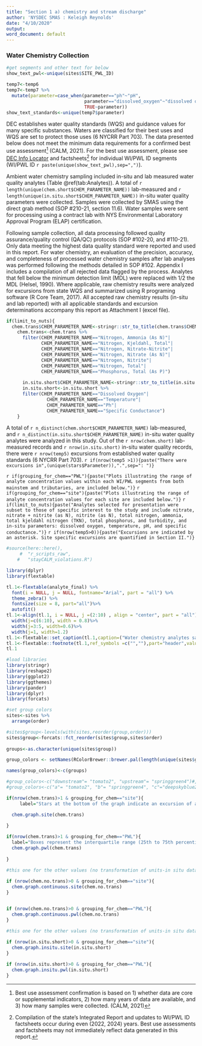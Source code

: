 ```yaml
---
title: "Section 1 a) chemistry and stream discharge"
author: 'NYSDEC SMAS : Keleigh Reynolds'
date: "4/10/2020"
output: 
word_document: default
---
```

### Water Chemistry Collection

```r
#get segments and other text for below
show_text_pwl<-unique(sites$SITE_PWL_ID)

temp7<-temp6
temp7<-temp7 %>% 
  mutate(parameter=case_when(parameter=="ph"~"pH",
                             parameter=="dissolved_oxygen"~"dissolved oxygen",
                             TRUE~parameter))
show_text_standards<-unique(temp7$parameter) 

```

DEC establishes water quality standards (WQS) and guidance values for many specific substances. Waters are classified for their best uses and WQS are set to protect those uses (6 NYCRR Part 703). The data presented below does not meet the minimum data requirements for a confirmed best use assessment^[Best use assessment confirmation is based on 1) whether data are core or supplemental indicators, 2) how many years of data are available, and 3) how many samples were collected. (CALM, 2021)] (CALM, 2021). For the best use assessment, please see [DEC Info Locator](https://gisservices.dec.ny.gov/gis/dil/) and factsheets^[ Compilation of the state’s Integrated Report and updates to WI/PWL ID factsheets occur during even (2022, 2024) years. Best use assessments and factsheets may not immediately reflect data generated in this report.] for individual WI/PWL ID segments (WI/PWL ID `r paste(unique(show_text_pwl),sep=",")`). 

Ambient water chemistry sampling included in-situ and lab measured water quality analytes (Table \@ref(tab:Analytes)).  A total of `r length(unique(chem.short$CHEM_PARAMETER_NAME))`   lab-measured and `r length(unique(in.situ.short$CHEM_PARAMETER_NAME))` in-situ water quality parameters were collected. Samples were collected by SMAS using the direct grab method (SOP #210-21, section 11.6). Water samples were sent for processing using a contract lab with NYS Environmental Laboratory Approval Program (ELAP) certification. 

Following sample collection, all data processing followed quality assurance/quality control (QA/QC) protocols (SOP #102-20, and #110-21). Only data meeting the highest data quality standard were reported and used in this report. For water chemistry, an evaluation of the precision, accuracy, and completeness of processed water chemistry samples after lab analyses was performed following the methods detailed in SOP #102. Appendix I includes a compilation of all rejected data flagged by the process. Analytes that fell below the minimum detection limit (MDL) were replaced with 1/2 the MDL (Helsel, 1990). Where applicable, raw chemistry results were analyzed for excursions from state WQS and summarized using R programing software (R Core Team, 2017). All accepted raw chemistry results (in-situ and lab reported) with all applicable standards and excursion determinations accompany this report as Attachment I (excel file).

```r
if(limit_to_nuts){
  chem.trans$CHEM_PARAMETER_NAME<-stringr::str_to_title(chem.trans$CHEM_PARAMETER_NAME)
    chem.trans<-chem.trans %>% 
      filter(CHEM_PARAMETER_NAME=="Nitrogen, Ammonia (As N)"|
             CHEM_PARAMETER_NAME=="Nitrogen, Kjeldahl, Total"|
             CHEM_PARAMETER_NAME=="Nitrogen, Nitrate-Nitrite"|
             CHEM_PARAMETER_NAME=="Nitrogen, Nitrate (As N)"|
             CHEM_PARAMETER_NAME=="Nitrogen, Nitrite"|
             CHEM_PARAMETER_NAME=="Nitrogen, Total"|
             CHEM_PARAMETER_NAME=="Phosphorus, Total (As P)")
   
      in.situ.short$CHEM_PARAMETER_NAME<-stringr::str_to_title(in.situ.short$CHEM_PARAMETER_NAME)
      in.situ.short<-in.situ.short %>% 
      filter(CHEM_PARAMETER_NAME=="Dissolved Oxygen"|
               CHEM_PARAMETER_NAME=="Temperature"|
               CHEM_PARAMETER_NAME=="Ph"|
               CHEM_PARAMETER_NAME=="Specific Conductance")
    }
```

A total of `r n_distinct(chem.short$CHEM_PARAMETER_NAME)` lab-measured, and `r n_distinct(in.situ.short$CHEM_PARAMETER_NAME)` in-situ water quality analytes were analyzed in this study. Out of the `r nrow(chem.short)` lab-measured records and `r nrow(in.situ.short)` in-situ water quality records, there were `r nrow(temp5)` excursions from established water quality standards (6 NYCRR Part 703). `r if(nrow(temp5 >1)){paste("There were excursions in",(unique(stars$Parameter)),".",sep=": ")}`

`r if(grouping_for_chem=="PWL"){paste("Plots illustrating the range of analyte concentration values within each WI/PWL segments from both mainstem and tributaries, are included below.")}`
`r if(grouping_for_chem=="site"){paste("Plots illustrating the range of analyte concentration values for each site are included below.")}` `r if(limit_to_nuts){paste("Analytes selected for presentation were subset to those of specific interest to the study and include nitrate, nitrate + nitrite (as N), nitrite (as N), total nitrogen, ammonia, total kjeldahl nitrogen (TKN), total phosphorus, and turbidity, and in-situ parameters: dissolved oxygen, temperature, pH, and specific conductance.")}` 
`r if(nrow(temp5>0)){paste("Excursions are indicated by an asterisk. Site specific excursions are quantified in Section II.")}`

```r
#source(here::here(),
     #  "r_scripts_raw",
    #   "stayCALM_violations.R")

```

<!---BLOCK_LANDSCAPE_START--->
```r

library(dplyr)
library(flextable)

tl.1<-flextable(analyte_final) %>% 
  font(i = NULL, j = NULL, fontname="Arial", part = "all") %>% 
  theme_zebra() %>% 
  fontsize(size = 8, part="all")%>%
  autofit()
tl.1<-align(tl.1, i = NULL, j =(2:10) , align = "center", part = "all")%>%
  width(j=c(6:10), width = 0.8)%>%
  width(j=3:5, width=0.6)%>%
  width(j=1, width=1.2)
tl.1<-flextable::set_caption(tl.1,caption=("Water chemistry analytes sampled as part of the Stream Assessment Survey. Table lists sampled analytes and analytical specifications."),style="Table Caption",autonum = run_autonum(seq_id = "tab",prop=officer::fp_text_lite(bold = FALSE)))
tl.1<-flextable::footnote(tl.1,ref_symbols =c("",""),part="header",value = as_paragraph(c("^ Precision objectives are defined by results of duplicate samples as described in SOP #102-20, and #110-21.","~ Not Applicable")))
tl.1

```
<!---BLOCK_LANDSCAPE_STOP--->

```r

#load libraries
library(stringr)
library(reshape2)
library(ggplot2)
library(ggthemes)
library(pander)
library(dplyr)
library(forcats)

#set group colors
sites<-sites %>% 
  arrange(order)

#sites$group<-levels(with(sites,reorder(group,order)))
sites$group<-forcats::fct_reorder(sites$group,sites$order)
  
groups<-as.character(unique(sites$group))

group_colors <- setNames(RColorBrewer::brewer.pal(length(unique(sites$group)), "Set1"), levels(sites$group))

names(group_colors)<-c(groups)

#group_colors<-c("downstream"= "tomato2", "upstream"= "springgreen4")#, "c"="deepskyblue2")
#group_colors<-c("a"= "tomato2", "b"= "springgreen4", "c"="deepskyblue2")
```


```r
  

if(nrow(chem.trans)>1 & grouping_for_chem=="site"){
     label="Stars at the bottom of the graph indicate an excursion of a WQS (if applicable). Axis are presented in log scale for comparison by site." 

  chem.graph.site(chem.trans)
    
}

if(nrow(chem.trans)>1 & grouping_for_chem=="PWL"){
  label="Boxes represent the interquartile range (25th to 75th percentiles) of the data for each site, whiskers represent the IQR +/- 1.5 times the IQR and dots indicate potential outlier values, or those outside of the IQR +/- 1.5 times the IQR. Stars at the bottom of the graph indicate an excursion of a WQS (if applicable). Axis are presented in log scale for comparison by site." 
  chem.graph.pwl(chem.trans)
  
}


```


```r

#this one for the other values (no transformation of units-in situ data)
 
if (nrow(chem.no.trans)>0 & grouping_for_chem=="site"){
  chem.graph.continuous.site(chem.no.trans)
}


if (nrow(chem.no.trans)>0 & grouping_for_chem=="PWL"){
  chem.graph.continuous.pwl(chem.no.trans)
}
```



```r

#this one for the other values (no transformation of units-in situ data)
 
if (nrow(in.situ.short)>0 & grouping_for_chem=="site"){
  chem.graph.insitu.site(in.situ.short)
}

if (nrow(in.situ.short)>0 & grouping_for_chem=="PWL"){
  chem.graph.insitu.pwl(in.situ.short)
}


```



